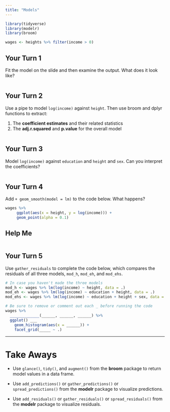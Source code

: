 ```yaml
---
title: "Models"
---
```


```r
library(tidyverse)
library(modelr)
library(broom)

wages <- heights %>% filter(income > 0)
```

## Your Turn 1

Fit the model on the slide and then examine the output. What does it look like?

```r

```

## Your Turn 2

Use a pipe to model `log(income)` against `height`. Then use broom and dplyr functions to extract:

1. The **coefficient estimates** and their related statistics 
2. The **adj.r.squared** and **p.value** for the overall model

```r

```


## Your Turn 3

Model `log(income)` against `education` and `height` and `sex`. Can you interpret the coefficients?

```r

```

## Your Turn 4

Add `+ geom_smooth(model = lm)` to the code below. What happens?

```r
wages %>%
     ggplot(aes(x = height, y = log(income))) +
     geom_point(alpha = 0.1)
```

## Help Me

```r

```


## Your Turn 5

Use `gather_residuals` to complete the code below, which compares the residuals of all three models, `mod_h`, `mod_eh`, and `mod_ehs`.

```r

# In case you haven't made the three models
mod_h <- wages %>% lm(log(income) ~ height, data = .)
mod_eh <- wages %>% lm(log(income) ~ education + height, data = .)
mod_ehs <- wages %>% lm(log(income) ~ education + height + sex, data = .)

# Be sure to remove or comment out each _ before running the code
wages %>% 
  _____________(______, ______, ______) %>% 
  ggplot() ___ 
    geom_histogram(aes(x = ______)) +
    facet_grid(_____ ~ .)
```

***

# Take Aways

* Use `glance()`, `tidy()`, and `augment()` from the **broom** package to return model values in a data frame.

* Use `add_predictions()` or `gather_predictions()` or `spread_predictions()` from the **modelr** package to visualize predictions.

* Use `add_residuals()` or `gather_residuals()` or `spread_residuals()` from the **modelr** package to visualize residuals.
